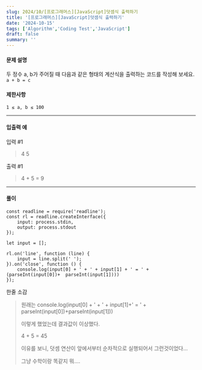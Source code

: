 ```yaml
---
slug: 2024/10/[프로그래머스][JavaScript]덧셈식 출력하기
title: '[프로그래머스][JavaScript]덧셈식 출력하기'
date: '2024-10-15'
tags: ['Algorithm','Coding Test','JavaScript']
draft: false
summary: ''
---
```

#### 문제 설명
두 정수 a, b가 주어질 때 다음과 같은 형태의 계산식을 출력하는 코드를 작성해 보세요.
```a + b = c```


#### 제한사항
```1 ≤ a, b ≤ 100```

---
#### 입출력 예
입력 #1

>4 5

출력 #1

>4 + 5 = 9
---
#### 풀이
````
const readline = require('readline');
const rl = readline.createInterface({
    input: process.stdin,
    output: process.stdout
});

let input = [];

rl.on('line', function (line) {
    input = line.split(' ');
}).on('close', function () {
    console.log(input[0] + ' + ' + input[1] + ' = ' + (parseInt(input[0])+  parseInt(input[1])))
});
````
한줄 소감
> 원래는 console.log(input[0] + ' + ' + input[1]+' = ' + parseInt(input[0])+parseInt(input[1]))
> 
> 이렇게 했었는데 결과값이 이상했다. 
> 
> 4 + 5 = 45 
> 
> 이유를 보니, 덧셈 연산이 앞에서부터 순차적으로 실행되어서 그런것이었다...
> 
> 그냥 수학이랑 똑같지 뭐....